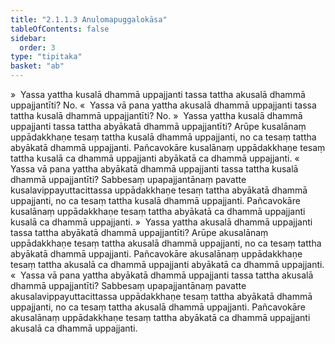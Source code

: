 ```yaml
---
title: "2.1.1.3 Anulomapuggalokāsa"
tableOfContents: false
sidebar:
  order: 3
type: "tipitaka"
basket: "ab"
---
```



<DynamicBreadcrumb />

<Division number="37">

<Paragraph number="190">
»  Yassa yattha kusalā dhammā uppajjanti tassa tattha akusalā dhammā uppajjantīti? No.
</Paragraph>

<Paragraph number="191">
«  Yassa vā pana yattha akusalā dhammā uppajjanti tassa tattha kusalā dhammā uppajjantīti? No.
</Paragraph>

<Paragraph number="192">
»  Yassa yattha kusalā dhammā uppajjanti tassa tattha abyākatā dhammā uppajjantīti?
</Paragraph>

<Paragraph number="193">
Arūpe kusalānaṃ uppādakkhaṇe tesaṃ tattha kusalā dhammā uppajjanti, no ca tesaṃ tattha abyākatā dhammā uppajjanti. Pañcavokāre kusalānaṃ uppādakkhaṇe tesaṃ tattha kusalā ca dhammā uppajjanti abyākatā ca dhammā uppajjanti.
</Paragraph>

<Paragraph number="194">
«  Yassa vā pana yattha abyākatā dhammā uppajjanti tassa tattha kusalā dhammā uppajjantīti?
</Paragraph>

<Paragraph number="195">
Sabbesaṃ upapajjantānaṃ pavatte kusalavippayuttacittassa uppādakkhaṇe tesaṃ tattha abyākatā dhammā uppajjanti, no ca tesaṃ tattha kusalā dhammā uppajjanti. Pañcavokāre kusalānaṃ uppādakkhaṇe tesaṃ tattha abyākatā ca dhammā uppajjanti kusalā ca dhammā uppajjanti.
</Paragraph>

</Division>
<Division number="38">

<Paragraph number="196">
»  Yassa yattha akusalā dhammā uppajjanti tassa tattha abyākatā dhammā uppajjantīti?
</Paragraph>

<Paragraph number="197">
Arūpe akusalānaṃ uppādakkhaṇe tesaṃ tattha akusalā dhammā uppajjanti, no ca tesaṃ tattha abyākatā dhammā uppajjanti. Pañcavokāre akusalānaṃ uppādakkhaṇe tesaṃ tattha akusalā ca dhammā uppajjanti abyākatā ca dhammā uppajjanti.
</Paragraph>

<Paragraph number="198">
«  Yassa vā pana yattha abyākatā dhammā uppajjanti tassa tattha akusalā dhammā uppajjantīti?
</Paragraph>

<Paragraph number="199">
Sabbesaṃ upapajjantānaṃ pavatte akusalavippayuttacittassa uppādakkhaṇe tesaṃ tattha abyākatā dhammā uppajjanti, no ca tesaṃ tattha akusalā dhammā uppajjanti. Pañcavokāre akusalānaṃ uppādakkhaṇe tesaṃ tattha abyākatā ca dhammā uppajjanti akusalā ca dhammā uppajjanti.
</Paragraph>
</Division>
